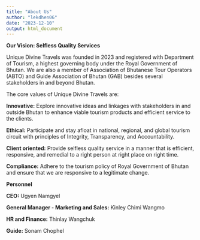 ```yaml
---
title: "About Us"
author: "lekdhen06"
date: "2023-12-10"
output: html_document
---
```


**Our Vision: Selfless Quality Services**

Unique Divine Travels was founded in 2023 and registered with Department of Tourism, a highest governing body under the Royal Government of Bhutan. We are also a member of Association of Bhutanese Tour Operators (ABTO) and Guide Association of Bhutan (GAB) besides several stakeholders in and beyond Bhutan.

The core values of Unique Divine Travels are:

**Innovative:** Explore innovative ideas and linkages with stakeholders in and outside Bhutan to enhance viable tourism products and efficient service to the clients.

**Ethical:** Participate and stay afloat in national, regional, and global tourism circuit with principles of Integrity, Transparency, and Accountability.

**Client oriented:** Provide selfless quality service in a manner that is efficient, responsive, and remedial to a right person at right place on right time.

**Compliance:** Adhere to the tourism policy of Royal Government of Bhutan and ensure that we are responsive to a legitimate change.

**Personnel**

**CEO:** Ugyen Namgyel

**General Manager - Marketing and Sales:** Kinley Chimi Wangmo

**HR and Finance:** Thinlay Wangchuk

**Guide:** Sonam Chophel